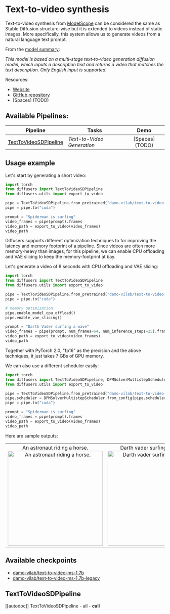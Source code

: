 <!--Copyright 2023 The HuggingFace Team. All rights reserved.

Licensed under the Apache License, Version 2.0 (the "License"); you may not use this file except in compliance with
the License. You may obtain a copy of the License at

http://www.apache.org/licenses/LICENSE-2.0

Unless required by applicable law or agreed to in writing, software distributed under the License is distributed on
an "AS IS" BASIS, WITHOUT WARRANTIES OR CONDITIONS OF ANY KIND, either express or implied. See the License for the
specific language governing permissions and limitations under the License.
-->

# Text-to-video synthesis

Text-to-video synthesis from [ModelScope](https://modelscope.cn/) can be considered the same as Stable Diffusion structure-wise but it is extended to videos instead of static images. More specifically, this system allows us to generate videos from a natural language text prompt.

From the [model summary](https://huggingface.co/damo-vilab/modelscope-damo-text-to-video-synthesis):

*This model is based on a multi-stage text-to-video generation diffusion model, which inputs a description text and returns a video that matches the text description. Only English input is supported.*

Resources:

* [Website](https://modelscope.cn/models/damo/text-to-video-synthesis/summary)
* [GitHub repository](https://github.com/modelscope/modelscope/)
* [Spaces] (TODO)

## Available Pipelines:

| Pipeline | Tasks | Demo
|---|---|:---:|
| [TextToVideoSDPipeline](https://github.com/huggingface/diffusers/blob/main/src/diffusers/pipelines/text_to_video_synthesis/pipeline_text_to_video_synth.py) | *Text-to-Video Generation* | [Spaces] (TODO)

## Usage example 

Let's start by generating a short video:

```python 
import torch
from diffusers import TextToVideoSDPipeline
from diffusers.utils import export_to_video

pipe = TextToVideoSDPipeline.from_pretrained("damo-vilab/text-to-video-ms-1.7b-legacy", torch_dtype=torch.float16)
pipe = pipe.to("cuda")

prompt = "Spiderman is surfing"
video_frames = pipe(prompt).frames
video_path = export_to_video(video_frames)
video_path
```

Diffusers supports different optimization techniques to for improving the latency
and memory footprint of a pipeline. Since videos are often more memory-heavy than images,
for this pipeline, we can enable CPU offloading and VAE slicing to keep the memory-footprint at bay.

Let's generate a video of 8 seconds with CPU offloading and VAE slicing:

```python
import torch
from diffusers import TextToVideoSDPipeline
from diffusers.utils import export_to_video

pipe = TextToVideoSDPipeline.from_pretrained("damo-vilab/text-to-video-ms-1.7b-legacy", torch_dtype=torch.float16)
pipe = pipe.to("cuda")

# memory optimization
pipe.enable_model_cpu_offload()
pipe.enable_vae_slicing()

prompt = "Darth Vader surfing a wave"
video_frames = pipe(prompt, num_frames=64, num_inference_steps=25).frames
video_path = export_to_video(video_frames)
video_path
```

Together with PyTorch 2.0, "fp16" as the precision and the above techniques, it just takes 7 GBs of GPU memory.

We can also use a different scheduler easily:

```python
import torch
from diffusers import TextToVideoSDPipeline, DPMSolverMultistepScheduler
from diffusers.utils import export_to_video

pipe = TextToVideoSDPipeline.from_pretrained("damo-vilab/text-to-video-ms-1.7b-legacy", torch_dtype=torch.float16)
pipe.scheduler = DPMSolverMultistepScheduler.from_config(pipe.scheduler.config)
pipe = pipe.to("cuda")

prompt = "Spiderman is surfing"
video_frames = pipe(prompt).frames
video_path = export_to_video(video_frames)
video_path
```

Here are sample outputs: 

<table>
    <tr>
        <td><center>
        An astronaut riding a horse.
        <br>
        <img src="https://huggingface.co/datasets/huggingface/documentation-images/resolve/main/diffusers/astr.gif"
            alt="An astronaut riding a horse."
            style="width: 300px;" />
        </center></td>
        <td ><center>
        Darth vader surfing in waves.
        <br>
        <img src="https://huggingface.co/datasets/huggingface/documentation-images/resolve/main/diffusers/vader.gif"
            alt="Darth vader surfing in waves."
            style="width: 300px;" />
        </center></td>
    </tr>
</table>

## Available checkpoints 

* [damo-vilab/text-to-video-ms-1.7b](https://huggingface.co/damo-vilab/text-to-video-ms-1.7b/)
* [damo-vilab/text-to-video-ms-1.7b-legacy](https://huggingface.co/damo-vilab/text-to-video-ms-1.7b-legacy)

## TextToVideoSDPipeline
[[autodoc]] TextToVideoSDPipeline
	- all
	- __call__
